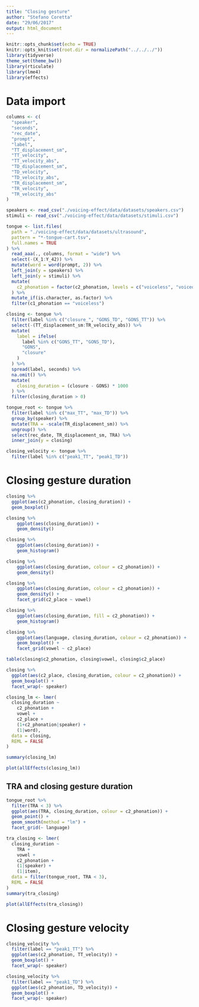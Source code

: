 ```yaml
---
title: "Closing gesture"
author: "Stefano Coretta"
date: "29/06/2017"
output: html_document
---
```


```r
knitr::opts_chunk$set(echo = TRUE)
knitr::opts_knit$set(root.dir = normalizePath("../../../"))
library(tidyverse)
theme_set(theme_bw())
library(rticulate)
library(lme4)
library(effects)
```

# Data import

```r
columns <- c(
  "speaker",
  "seconds",
  "rec_date",
  "prompt",
  "label",
  "TT_displacement_sm",
  "TT_velocity",
  "TT_velocity_abs",
  "TD_displacement_sm",
  "TD_velocity",
  "TD_velocity_abs",
  "TR_displacement_sm",
  "TR_velocity",
  "TR_velocity_abs"
)

speakers <- read_csv("./voicing-effect/data/datasets/speakers.csv")
stimuli <- read_csv("./voicing-effect/data/datasets/stimuli.csv")

tongue <- list.files(
  path = "./voicing-effect/data/datasets/ultrasound",
  pattern = "*-tongue-cart.tsv",
  full.names = TRUE
) %>%
  read_aaa(., columns, format = "wide") %>%
  select(-(X_1:Y_42)) %>%
  mutate(word = word(prompt, 2)) %>%
  left_join(y = speakers) %>%
  left_join(y = stimuli) %>%
  mutate(
    c2_phonation = factor(c2_phonation, levels = c("voiceless", "voiced"))
  ) %>%
  mutate_if(is.character, as.factor) %>%
  filter(c1_phonation == "voiceless")

closing <- tongue %>%
  filter(label %in% c("closure_", "GONS_TD", "GONS_TT")) %>%
  select(-(TT_displacement_sm:TR_velocity_abs)) %>%
  mutate(
    label = ifelse(
      label %in% c("GONS_TT", "GONS_TD"),
      "GONS",
      "closure"
    )
  ) %>%
  spread(label, seconds) %>%
  na.omit() %>%
  mutate(
    closing_duration = (closure - GONS) * 1000
  ) %>%
  filter(closing_duration > 0)

tongue_root <- tongue %>%
  filter(label %in% c("max_TT", "max_TD")) %>%
  group_by(speaker) %>%
  mutate(TRA = -scale(TR_displacement_sm)) %>%
  ungroup() %>%
  select(rec_date, TR_displacement_sm, TRA) %>%
  inner_join(y = closing)

closing_velocity <- tongue %>%
  filter(label %in% c("peak1_TT", "peak1_TD"))
```

# Closing gesture duration

```r
closing %>%
  ggplot(aes(c2_phonation, closing_duration)) +
  geom_boxplot()
```


```r
closing %>%
    ggplot(aes(closing_duration)) +
    geom_density()
```

```r
closing %>%
    ggplot(aes(closing_duration)) +
    geom_histogram()
```

```r
closing %>%
    ggplot(aes(closing_duration, colour = c2_phonation)) +
    geom_density()
```

```r
closing %>%
    ggplot(aes(closing_duration, colour = c2_phonation)) +
    geom_density() +
    facet_grid(c2_place ~ vowel)
```

```r
closing %>%
    ggplot(aes(closing_duration, fill = c2_phonation)) +
    geom_histogram()
```

```r
closing %>%
    ggplot(aes(language, closing_duration, colour = c2_phonation)) +
    geom_boxplot() +
    facet_grid(vowel ~ c2_place)
```

```r
table(closing$c2_phonation, closing$vowel, closing$c2_place)
```

```r
closing %>%
  ggplot(aes(c2_place, closing_duration, colour = c2_phonation)) +
  geom_boxplot() +
  facet_wrap(~ speaker)
```

```r
closing_lm <- lmer(
  closing_duration ~
    c2_phonation +
    vowel +
    c2_place +
    (1+c2_phonation|speaker) +
    (1|word),
  data = closing,
  REML = FALSE
)

summary(closing_lm)
```

```r
plot(allEffects(closing_lm))
```

## TRA and closing gesture duration

```r
tongue_root %>%
  filter(TRA < 3) %>%
  ggplot(aes(TRA, closing_duration, colour = c2_phonation)) +
  geom_point() +
  geom_smooth(method = "lm") +
  facet_grid(~ language)
```

```r
tra_closing <- lmer(
  closing_duration ~
    TRA +
    vowel +
    c2_phonation +
    (1|speaker) +
    (1|item),
  data = filter(tongue_root, TRA < 3),
  REML = FALSE
)
summary(tra_closing)
```

```r
plot(allEffects(tra_closing))
```


# Closing gesture velocity

```r
closing_velocity %>%
  filter(label == "peak1_TT") %>%
  ggplot(aes(c2_phonation, TT_velocity)) +
  geom_boxplot() +
  facet_wrap(~ speaker)
```

```r
closing_velocity %>%
  filter(label == "peak1_TD") %>%
  ggplot(aes(c2_phonation, TD_velocity)) +
  geom_boxplot() +
  facet_wrap(~ speaker)
```
